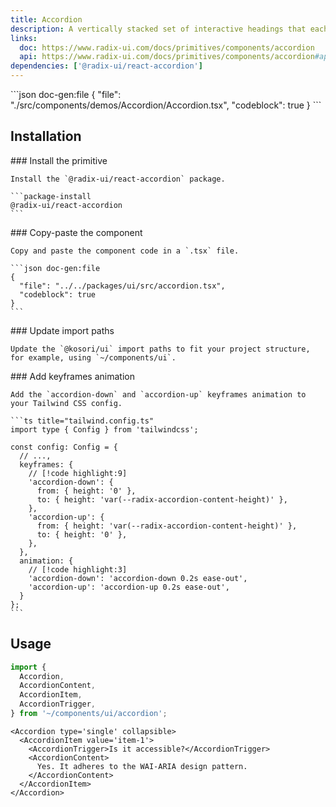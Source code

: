```yaml
---
title: Accordion
description: A vertically stacked set of interactive headings that each reveal an associated section of content.
links:
  doc: https://www.radix-ui.com/docs/primitives/components/accordion
  api: https://www.radix-ui.com/docs/primitives/components/accordion#api-reference
dependencies: ['@radix-ui/react-accordion']
---
```


<ComponentPreview name='accordion'>
```json doc-gen:file
{
  "file": "./src/components/demos/Accordion/Accordion.tsx",
  "codeblock": true
}
```
</ComponentPreview>

## Installation

<Steps>
  <Step>
    ### Install the primitive

    Install the `@radix-ui/react-accordion` package.

    ```package-install
    @radix-ui/react-accordion
    ```

  </Step>

  <Step>
    ### Copy-paste the component

    Copy and paste the component code in a `.tsx` file.

    ```json doc-gen:file
    {
      "file": "../../packages/ui/src/accordion.tsx",
      "codeblock": true
    }
    ```

  </Step>

  <Step>
    ### Update import paths

    Update the `@kosori/ui` import paths to fit your project structure, for example, using `~/components/ui`.

  </Step>

  <Step>
    ### Add keyframes animation
    
    Add the `accordion-down` and `accordion-up` keyframes animation to your Tailwind CSS config.

    ```ts title="tailwind.config.ts"
    import type { Config } from 'tailwindcss';

    const config: Config = {
      // ...,
      keyframes: {
        // [!code highlight:9]
        'accordion-down': {
          from: { height: '0' },
          to: { height: 'var(--radix-accordion-content-height)' },
        },
        'accordion-up': {
          from: { height: 'var(--radix-accordion-content-height)' },
          to: { height: '0' },
        },
      },
      animation: {
        // [!code highlight:3]
        'accordion-down': 'accordion-down 0.2s ease-out',
        'accordion-up': 'accordion-up 0.2s ease-out',
      }
    };
    ```

  </Step>

</Steps>

## Usage

```ts
import {
  Accordion,
  AccordionContent,
  AccordionItem,
  AccordionTrigger,
} from '~/components/ui/accordion';
```

```tsx
<Accordion type='single' collapsible>
  <AccordionItem value='item-1'>
    <AccordionTrigger>Is it accessible?</AccordionTrigger>
    <AccordionContent>
      Yes. It adheres to the WAI-ARIA design pattern.
    </AccordionContent>
  </AccordionItem>
</Accordion>
```
